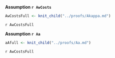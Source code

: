 **Assumption `r AwCosts`**

```r
AwCostsFull <- knit_child("../proofs/Akappa.md")
```

`r AwCostsFull`

**Assumption `r Aa`**

```r
aAfull <- knit_child("../proofs/Aa.md")
```

`r AwCostsFull`